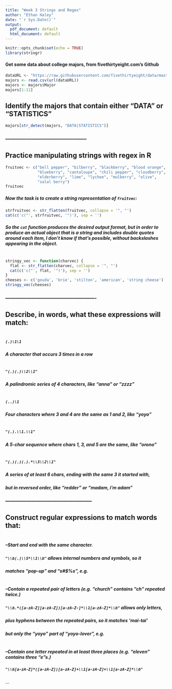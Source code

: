 ```yaml
---
title: "Week 3 Strings and Regex"
author: "Ethan Haley"
date: "`r Sys.Date()`"
output:
  pdf_document: default
  html_document: default
---
```

```r
knitr::opts_chunk$set(echo = TRUE)
library(stringr)
```

#### Get some data about college majors, from fivethirtyeight.com's Github

```r
dataURL <- "https://raw.githubusercontent.com/fivethirtyeight/data/master/college-majors/majors-list.csv"
majors <- read.csv(url(dataURL))
majors <- majors$Major
majors[1:11]
```

##  Identify the majors that contain either "DATA" or "STATISTICS"

```r
majors[str_detect(majors, "DATA|STATISTICS")]
```

### -----------------------------------------------

## Practice manipulating strings with regex in R

```r
fruitvec <- c("bell pepper", "bilberry", "blackberry", "blood orange",
              "blueberry", "cantaloupe", "chili pepper", "cloudberry",
              "elderberry", "lime", "lychee", "mulberry", "olive",
              "salal berry")
fruitvec
```

##### Now the task is to create a string representation of ```fruitvec```: \
#####  

   
```r
strfruitvec <- str_flatten(fruitvec, collapse = '", "')
cat(c('c("', strfruitvec, '")'), sep = '')
```
##### So the ```cat``` function produces the desired output format, but in order to produce an actual object that is a string and includes double quotes around each item, I don't know if that's possible, without backslashes appearing in the object.
#  

```r
stringy_vec <- function(charvec) {
  flat <- str_flatten(charvec, collapse = '", "')
  cat(c('c("', flat, '")'), sep = '')
}
cheeses <- c('gouda', 'brie', 'stilton', 'american', 'string cheese')
stringy_vec(cheeses)
```


### ----------------------------------------------------
## Describe, in words, what these expressions will match:
# 
##### ```(.)\1\1```
##### A character that occurs 3 times in a row
#
##### ```"(.)(.)\\2\\1"```
##### A palindromic series of 4 characters, like "anna" or "zzzz"
#
##### ```(..)\1```
##### Four characters where 3 and 4 are the same as 1 and 2, like "yoyo"
#
##### ```"(.).\\1.\\1"```
##### A 5-char sequence where chars 1, 3, and 5 are the same, like "orono"
#
##### ```"(.)(.)(.).*\\3\\2\\1"```
##### A series of at least 6 chars, ending with the same 3 it started with,
##### but in reversed order, like "redder" or "madam, i'm adam"

### --------------------------------------------------

## Construct regular expressions to match words that:
#
##### --Start and end with the same character.
##### ```  "\\b(.)\\S*\\1\\b"``` allows internal numbers and symbols, so it 
##### matches "pop-up" and "s#$%s", e.g.
#
##### --Contain a repeated pair of letters (e.g. "church" contains "ch" repeated twice.)
##### ``` "\\b.*([a-zA-Z][a-zA-Z])[a-zA-Z-]*\\1[a-zA-Z]*\\b" ``` allows only letters,
##### plus hyphens between the repeated pairs, so it matches 'mai-tai' 
##### but only the "yoyo" part of "yoyo-lover", e.g.
#
##### --Contain one letter repeated in at least three places (e.g. "eleven" contains three "e"s.)
##### ``` "\\b[a-zA-Z]*([a-zA-Z])[a-zA-Z]+\\1[a-zA-Z]+\\1[a-zA-Z]*\\b" ```




...

